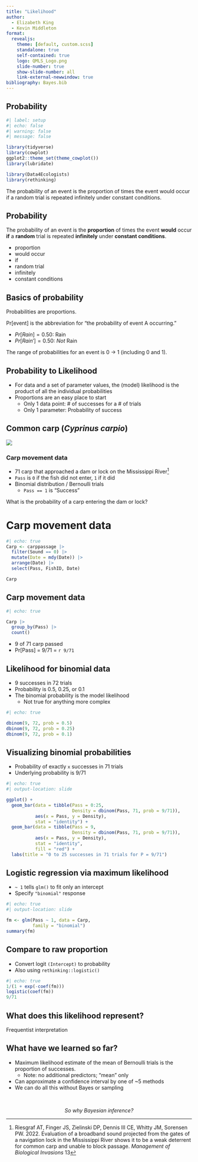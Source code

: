 ```yaml
---
title: "Likelihood"
author:
  - Elizabeth King
  - Kevin Middleton
format:
  revealjs:
    theme: [default, custom.scss]
    standalone: true
    self-contained: true
    logo: QMLS_Logo.png
    slide-number: true
    show-slide-number: all
    link-external-newwindow: true
bibliography: Bayes.bib
---
```


## Probability

```r
#| label: setup
#| echo: false
#| warning: false
#| message: false

library(tidyverse)
library(cowplot)
ggplot2::theme_set(theme_cowplot())
library(lubridate)

library(Data4Ecologists)
library(rethinking)
```

The probability of an event is the proportion of times the event would occur if a random trial is repeated infinitely under constant conditions.


## Probability

The probability of an event is the **proportion** of times the event **would** occur **if** a **random** trial is repeated **infinitely** under **constant conditions**.

- proportion
- would occur
- if
- random trial
- infinitely
- constant conditions


## Basics of probability

Probabilities are proportions.

Pr[event] is the abbreviation for “the probability of event A occurring.”

- $Pr[Rain] = 0.50$: Rain
- $Pr[Rain'] = 0.50$: *Not* Rain

The range of probabilities for an event is 0 $\rightarrow$ 1 (including 0 and 1).


## Probability to Likelihood

- For data and a set of parameter values, the (model) likelihood is the product of all the individual probabilities
- Proportions are an easy place to start
  - Only 1 data point: # of successes for a # of trials
  - Only 1 parameter: Probability of success


## Common carp (*Cyprinus carpio*)

![](https://upload.wikimedia.org/wikipedia/commons/d/dc/%D0%9A%D0%B0%D1%80%D0%BF.jpg)


### Carp movement data

- 71 carp that approached a dam or lock on the Mississippi River^[Riesgraf AT, Finger JS, Zielinski DP, Dennis III CE, Whitty JM, Sorensen PW. 2022. Evaluation of a broadband sound projected from the gates of a navigation lock in the Mississippi River shows it to be a weak deterrent for common carp and unable to block passage. *Management of Biological Invasions* 13]
- `Pass` is `0` if the fish did not enter, `1` if it did
- Binomial distribution / Bernoulli trials
  - `Pass == 1` is "Success"

What is the probability of a carp entering the dam or lock?


# Carp movement data

```r
#| echo: true
Carp <- carppassage |> 
  filter(Sound == 0) |> 
  mutate(Date = mdy(Date)) |> 
  arrange(Date) |> 
  select(Pass, FishID, Date)

Carp
```


## Carp movement data

```r
#| echo: true

Carp |> 
  group_by(Pass) |> 
  count()
```

- 9 of 71 carp passed
- Pr[Pass] = 9/71 = `r 9/71`


## Likelihood for binomial data

- 9 successes in 72 trials
- Probability is 0.5, 0.25, or 0.1
- The binomial probability is the model likelihood
  - Not true for anything more complex

```r
#| echo: true

dbinom(9, 72, prob = 0.5)
dbinom(9, 72, prob = 0.25)
dbinom(9, 72, prob = 0.1)
```


## Visualizing binomial probabilities

- Probability of exactly `x` successes in 71 trials
- Underlying probability is 9/71

```r
#| echo: true
#| output-location: slide

ggplot() +
  geom_bar(data = tibble(Pass = 0:25,
                         Density = dbinom(Pass, 71, prob = 9/71)),
           aes(x = Pass, y = Density),
           stat = "identity") +
  geom_bar(data = tibble(Pass = 9,
                         Density = dbinom(Pass, 71, prob = 9/71)),
           aes(x = Pass, y = Density),
           stat = "identity",
           fill = "red") +
  labs(title = "0 to 25 successes in 71 trials for P = 9/71")
```


## Logistic regression via maximum likelihood

- `~ 1` tells `glm()` to fit only an intercept
- Specify `"binomial"` response

```r
#| echo: true
#| output-location: slide

fm <- glm(Pass ~ 1, data = Carp,
          family = "binomial")
summary(fm)
```


## Compare to raw proportion

- Convert logit `(Intercept)` to probability 
- Also using `rethinking::logistic()`

```r
#| echo: true
1/(1 + exp(-coef(fm)))
logistic(coef(fm))
9/71
```


## What does this likelihood represent?

Frequentist interpretation


## What have we learned so far?

- Maximum likelihood estimate of the mean of Bernoulli trials is the proportion of successes.
  - Note: no additional predictors; "mean" only
- Can approximate a confidence interval by one of ~5 methods
- We can do all this without Bayes or sampling

<br />

<center>
*So why Bayesian inference?*
</center>

